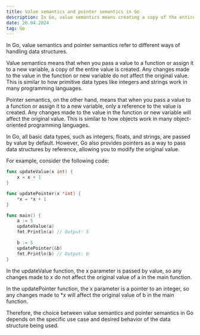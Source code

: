 ```yaml
---
title: Value semantics and pointer semantics in Go
description: In Go, value semantics means creating a copy of the entire value when passing it to a function or assigning it to a new variable, while pointer semantics means creating a reference to the value, allowing modifications to affect the original value.
date: 20.04.2024
tag: Go
---
```


In Go, value semantics and pointer semantics refer to different ways of handling data structures.

Value semantics means that when you pass a value to a function or assign it to a new variable, a copy of the entire value is created. Any changes made to the value in the function or new variable do not affect the original value. This is similar to how primitive data types like integers and strings work in many programming languages.

Pointer semantics, on the other hand, means that when you pass a value to a function or assign it to a new variable, only a reference to the value is created. Any changes made to the value in the function or new variable will affect the original value. This is similar to how objects work in many object-oriented programming languages.

In Go, all basic data types, such as integers, floats, and strings, are passed by value by default. However, Go also provides pointers as a way to pass data structures by reference, allowing you to modify the original value.

For example, consider the following code:

```go
func updateValue(x int) {
    x = x + 1
}

func updatePointer(x *int) {
    *x = *x + 1
}

func main() {
    a := 5
    updateValue(a)
    fmt.Println(a) // Output: 5

    b := 5
    updatePointer(&b)
    fmt.Println(b) // Output: 6
}
```

In the updateValue function, the x parameter is passed by value, so any changes made to x do not affect the original value of a in the main function.

In the updatePointer function, the x parameter is a pointer to an integer, so any changes made to \*x will affect the original value of b in the main function.

Therefore, the choice between value semantics and pointer semantics in Go depends on the specific use case and desired behavior of the data structure being used.
